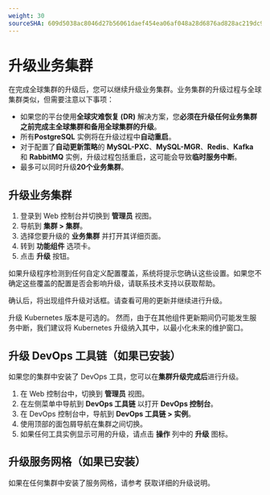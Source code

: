 ```yaml
---
weight: 30
sourceSHA: 609d5038ac8046d27b56061daef454ea06af048a28d6876ad828ac219dc92b59
---
```


# 升级业务集群

在完成全球集群的升级后，您可以继续升级业务集群。业务集群的升级过程与全球集群类似，但需要注意以下事项：

- 如果您的平台使用**全球灾难恢复 (DR)** 解决方案，您**必须在升级任何业务集群之前完成主全球集群和备用全球集群的升级**。
- 所有**PostgreSQL** 实例将在升级过程中**自动重启**。
- 对于配置了**自动更新策略**的 **MySQL-PXC**、**MySQL-MGR**、**Redis**、**Kafka** 和 **RabbitMQ** 实例，升级过程包括重启，这可能会导致**临时服务中断**。
- 最多可以同时升级**20个业务集群**。

## 升级业务集群

1. 登录到 Web 控制台并切换到 **管理员** 视图。
2. 导航到 **集群 > 集群**。
3. 选择您要升级的 **业务集群** 并打开其详细页面。
4. 转到 **功能组件** 选项卡。
5. 点击 **升级** 按钮。

如果升级程序检测到任何自定义配置覆盖，系统将提示您确认这些设置。如果您不确定这些覆盖的配置是否会影响升级，请联系技术支持以获取帮助。

确认后，将出现组件升级对话框。请查看可用的更新并继续进行升级。

<Directive type="info" title="INFO">
  升级 Kubernetes 版本是可选的。
  然而，由于在其他组件更新期间仍可能发生服务中断，我们建议将 Kubernetes 升级纳入其中，以最小化未来的维护窗口。
</Directive>

## 升级 DevOps 工具链（如果已安装）

如果您的集群中安装了 DevOps 工具，您可以在**集群升级完成后**进行升级。

1. 在 Web 控制台中，切换到 **管理员** 视图。
2. 在左侧菜单中导航到 **DevOps 工具链** 以打开 **DevOps 控制台**。
3. 在 DevOps 控制台中，导航到 **DevOps 工具链 > 实例**。
4. 使用顶部的面包屑导航在集群之间切换。
5. 如果任何工具实例显示可用的升级，请点击 **操作** 列中的 **升级** 图标。

## 升级服务网格（如果已安装）

如果在任何集群中安装了服务网格，请参考 <ExternalSiteLink name="servicemesh" href="/main/upgrade.html" children="服务网格升级指南" /> 获取详细的升级说明。
